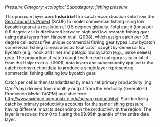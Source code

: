 *Pressure*
*Category: ecological*
*Subcategory: fishing pressure*

This pressure layer uses **Industrial** fish catch reconstruction data from the [Sea Around Us Project](http://www.seaaroundus.org/) (SAUP) to model commercial fishing using low bycatch gear at a resolution of 0.5 degrees globally. Total catch (tons) per 0.5 degree cell is distributed between high and low bycatch fishing gear using data layers from Halpern et al. (2008), which assign catch per 0.5 degree cell across five unique commercial fishing gear types. Low bycatch commercial fishing is measured as total catch caught by demersal low bycatch (e.g., hook and line) and pelagic low bycatch (e.g., purse seines) gear. The proportion of catch caught within each category is calculated from the Halpern et al. (2008) data layers and subsequently applied to the catch reconstruction data to produce a single layer representing commercial fishing utilizing low bycatch gear.

Catch per cell is then standardized by mean net primary productivity (mg C/m^2^/day) derived from monthly output from the Vertically Generalized Production Model (VGPM) available here: [http://www.science.oregonstate.edu/ocean.productivity/](http://www.science.oregonstate.edu/ocean.productivity/). Standardizing catch by primary productivity accounts for the same fishing pressure having different impacts depending on the productivity in the region. The layer is rescaled from 0 to 1 using the 99.99th quantile of the entire data layer.
